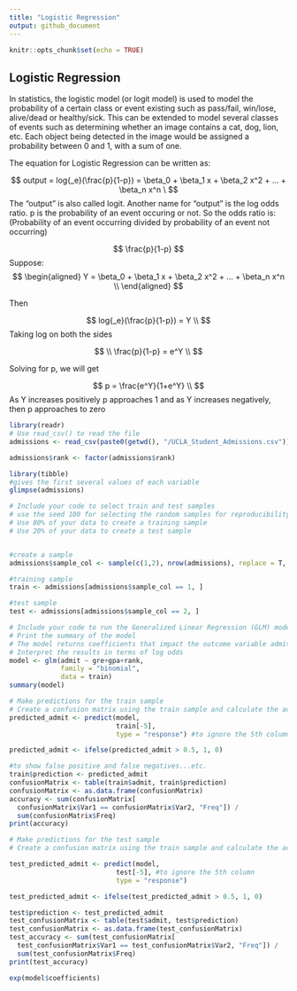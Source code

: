 ```yaml
---
title: "Logistic Regression"
output: github_document
---
```


```r
knitr::opts_chunk$set(echo = TRUE)
```

## Logistic Regression 

In statistics, the logistic model (or logit model) is used to model the probability of a certain class or event existing such as pass/fail, win/lose, alive/dead or healthy/sick. This can be extended to model several classes of events such as determining whether an image contains a cat, dog, lion, etc. Each object being detected in the image would be assigned a probability between 0 and 1, with a sum of one.

The equation for Logistic Regression can be written as: 

$$
output = log{_e}(\frac{p}{1-p}) = \beta_0 + \beta_1 x + \beta_2 x^2 + ... + \beta_n x^n \
$$
The "output" is also called logit. 
Another name for "output" is the log odds ratio. 
p is the probability of an event occuring or not.
So the odds ratio is: (Probability of an event occurring divided by probability of an event not occurring)

$$
\frac{p}{1-p}
$$
Suppose: 
$$
\begin{aligned}
        Y = \beta_0 + \beta_1 x + \beta_2 x^2 + ... + \beta_n x^n  \\   
\end{aligned}
$$

Then

$$
log{_e}(\frac{p}{1-p}) = Y \\
$$
Taking log on both the sides 


$$
\\
\frac{p}{1-p} = e^Y \\
$$

Solving for p, we will get

$$
p = \frac{e^Y}{1+e^Y} \\
$$
As Y increases positively p approaches  1 and as Y increases negatively, then p approaches to zero


```r
library(readr)
# Use read_csv() to read the file 
admissions <- read_csv(paste0(getwd(), "/UCLA_Student_Admissions.csv"))

```
```r
admissions$rank <- factor(admissions$rank)
```

```r
library(tibble) 
#gives the first several values of each variable
glimpse(admissions)
```

```r
# Include your code to select train and test samples 
# use the seed 100 for selecting the random samples for reproducibility 
# Use 80% of your data to create a training sample 
# Use 20% of your data to create a test sample 


#create a sample
admissions$sample_col <- sample(c(1,2), nrow(admissions), replace = T, prob = c(0.8, 0.2))

#training sample
train <- admissions[admissions$sample_col == 1, ]

#test sample
test <- admissions[admissions$sample_col == 2, ]
```

```r
# Include your code to run the Generalized Linear Regression (GLM) model of "binomial" family
# Print the summary of the model 
# The model returns coefficients that impact the outcome variable admit 
# Interpret the results in terms of log odds 
model <- glm(admit ~ gre+gpa+rank,
             family = "binomial",
             data = train)
summary(model)
```

```r
# Make predictions for the train sample
# Create a confusion matrix using the train sample and calculate the accuracy of the model using training sample  
predicted_admit <- predict(model,
                           train[-5],
                           type = "response") #to ignore the 5th column

```

```r
predicted_admit <- ifelse(predicted_admit > 0.5, 1, 0)
```

```r
#to show false positive and false negatives...etc.
train$prediction <- predicted_admit
confusionMatrix <- table(train$admit, train$prediction)
confusionMatrix <- as.data.frame(confusionMatrix)
accuracy <- sum(confusionMatrix[
  confusionMatrix$Var1 == confusionMatrix$Var2, "Freq"]) /
  sum(confusionMatrix$Freq)
print(accuracy)
```

```r
# Make predictions for the test sample
# Create a confusion matrix using the train sample and calculate the accuracy of the model using training sample  

test_predicted_admit <- predict(model,
                           test[-5], #to ignore the 5th column
                           type = "response")

test_predicted_admit <- ifelse(test_predicted_admit > 0.5, 1, 0)

test$prediction <- test_predicted_admit
test_confusionMatrix <- table(test$admit, test$prediction)
test_confusionMatrix <- as.data.frame(test_confusionMatrix)
test_accuracy <- sum(test_confusionMatrix[
  test_confusionMatrix$Var1 == test_confusionMatrix$Var2, "Freq"]) /
  sum(test_confusionMatrix$Freq)
print(test_accuracy)   
```

```r
exp(model$coefficients)
```

